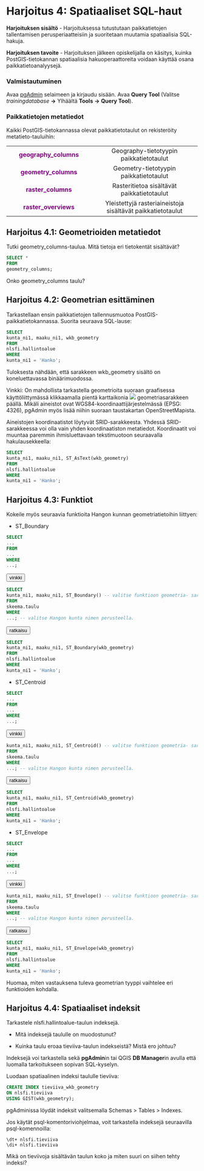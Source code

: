 # Harjoitus 4: Spatiaaliset SQL-haut

**Harjoituksen sisältö** - Harjoituksessa tutustutaan paikkatietojen tallentamisen perusperiaatteisiin ja suoritetaan muutamia spatiaalisia SQL-hakuja.

**Harjoituksen tavoite** - Harjoituksen jälkeen opiskelijalla on käsitys, kuinka PostGIS-tietokannan spatiaalisia hakuoperaattoreita voidaan käyttää osana paikkatietoanalyysejä.

### Valmistautuminen

Avaa [pgAdmin](/pgadmin) selaimeen ja kirjaudu sisään. Avaa **Query Tool** (Valitse *trainingdatabase* **-\>** Ylhäältä **Tools** **-\>** **Query Tool**).

### Paikkatietojen metatiedot

Kaikki PostGIS-tietokannassa olevat paikkatietotaulut on rekisteröity metatieto-tauluihin:

|                                               |                                                             |
|:------------------------------:|:--------------------------------------:|
| [**geography_columns**]{style="color:purple"} |           Geography-tietotyypin paikkatietotaulut           |
| [**geometry_columns**]{style="color:purple"}  |           Geometry-tietotyypin paikkatietotaulut            |
|  [**raster_columns**]{style="color:purple"}   |         Rasteritietoa sisältävät paikkatietotaulut          |
| [**raster_overviews**]{style="color:purple"}  | Yleistettyjä rasteriaineistoja sisältävät paikkatietotaulut |

## Harjoitus 4.1: Geometrioiden metatiedot

Tutki geometry_columns-taulua. Mitä tietoja eri tietokentät sisältävät?

::: code-box
``` sql
SELECT *
FROM
geometry_columns;
```
:::

::: hint-box
Onko geometry_columns taulu?
:::

## Harjoitus 4.2: Geometrian esittäminen

Tarkastellaan ensin paikkatietojen tallennusmuotoa PostGIS-paikkatietokannassa. Suorita seuraava SQL-lause:

::: code-box
``` sql
SELECT
kunta_ni1, maaku_ni1, wkb_geometry
FROM
nlsfi.hallintoalue
WHERE
kunta_ni1 = 'Hanko';
```
:::

Tuloksesta nähdään, että sarakkeen wkb_geometry sisältö on koneluettavassa binäärimuodossa. 

::: hint-box
Vinkki: On mahdollista tarkastella geometrioita suoraan graafisessa käyttöliittymässä klikkaamalla pientä karttaikonia ![](img/pgadmin_geom.png) geometriasarakkeen päällä. Mikäli aineistot ovat WGS84-koordinaattijärjestelmässä (EPSG: 4326), pgAdmin myös lisää niihin suoraan taustakartan OpenStreetMapista.
:::

Aineistojen koordinaatistot löytyvät SRID-sarakkeesta. Yhdessä SRID-sarakkeessa voi olla vain yhden koordinaatiston metatiedot. Koordinaatit voi muuntaa paremmin ihmisluettavaan tekstimuotoon seuraavalla hakulausekkeella:

::: code-box
``` sql
SELECT
kunta_ni1, maaku_ni1, ST_AsText(wkb_geometry)
FROM
nlsfi.hallintoalue
WHERE
kunta_ni1 = 'Hanko';
```
:::

## Harjoitus 4.3: Funktiot

Kokeile myös seuraavia funktioita Hangon kunnan geometriatietoihin liittyen:

-   ST_Boundary

::: code-box
``` sql
SELECT
...
FROM
...
WHERE
...;
```
:::

<button onclick="toggleAnswer(this)" class="btn answer_btn">vinkki</button>

::: hidden-box
:::code-box
```sql
SELECT
kunta_ni1, maaku_ni1, ST_Boundary() -- valitse funktioon geometria- sarake
FROM
skeema.taulu
WHERE
...; -- valitse Hangon kunta nimen perusteella.
```
:::
:::

<button onclick="toggleAnswer(this)" class="btn answer_btn">ratkaisu</button>

::: hidden-box
::: code-box
``` sql
SELECT
kunta_ni1, maaku_ni1, ST_Boundary(wkb_geometry)
FROM
nlsfi.hallintoalue
WHERE
kunta_ni1 = 'Hanko';
```
:::
:::

-   ST_Centroid

::: code-box
``` sql
SELECT
...
FROM
...
WHERE
...;
```
:::

<button onclick="toggleAnswer(this)" class="btn answer_btn">vinkki</button>

::: hidden-box
:::code-box
```sql
kunta_ni1, maaku_ni1, ST_Centroid() -- valitse funktioon geometria- sarake
FROM
skeema.taulu
WHERE
...; -- valitse Hangon kunta nimen perusteella.
```
:::
:::

<button onclick="toggleAnswer(this)" class="btn answer_btn">ratkaisu</button>


::: hidden-box
::: code-box
``` sql
SELECT
kunta_ni1, maaku_ni1, ST_Centroid(wkb_geometry)
FROM
nlsfi.hallintoalue
WHERE
kunta_ni1 = 'Hanko';
```
:::
:::

-   ST_Envelope

::: code-box
``` sql
SELECT
...
FROM
...
WHERE
...;
```
:::

<button onclick="toggleAnswer(this)" class="btn answer_btn">vinkki</button>

::: hidden-box
:::code-box
```sql
kunta_ni1, maaku_ni1, ST_Envelope() -- valitse funktioon geometria- sarake
FROM
skeema.taulu
WHERE
...; -- valitse Hangon kunta nimen perusteella.
```
:::
:::

<button onclick="toggleAnswer(this)" class="btn answer_btn">ratkaisu</button>

::: hidden-box
::: code-box
``` sql
SELECT
kunta_ni1, maaku_ni1, ST_Envelope(wkb_geometry)
FROM
nlsfi.hallintoalue
WHERE
kunta_ni1 = 'Hanko';
```
:::
:::

Huomaa, miten vastauksena tuleva geometrian tyyppi vaihtelee eri funktioiden kohdalla.

## Harjoitus 4.4: Spatiaaliset indeksit

Tarkastele nlsfi.hallintoalue-taulun indeksejä. 

- Mitä indeksejä taululle on muodostunut? 

- Kuinka taulu eroaa tieviiva-taulun indekseistä? Mistä ero johtuu?

Indeksejä voi tarkastella sekä **pgAdmin**in tai QGIS **DB Manager**in avulla että luomalla tarkoitukseen sopivan SQL-kyselyn.

Luodaan spatiaalinen indeksi taululle tieviiva:

::: code-box
``` sql
CREATE INDEX tieviiva_wkb_geometry
ON nlsfi.tieviiva
USING GIST(wkb_geometry);
```
:::

pgAdminissa löydät indeksit valitsemalla Schemas \> Tables \> Indexes.

Jos käytät psql-komentoriviohjelmaa, voit tarkastella indeksejä seuraavilla psql-komennoilla:

::: commandline-box
```         
\dt+ nlsfi.tieviiva
\di+ nlsfi.tieviiva
```
:::

Mikä on tieviivoja sisältävän taulun koko ja miten suuri on siihen tehty indeksi?
